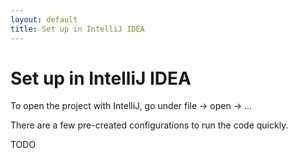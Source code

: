 ```yaml
---
layout: default
title: Set up in IntelliJ IDEA
---
```


# Set up in IntelliJ IDEA

To open the project with IntelliJ, go under file -> open -> ...

There are a few pre-created configurations to run the code quickly.

TODO